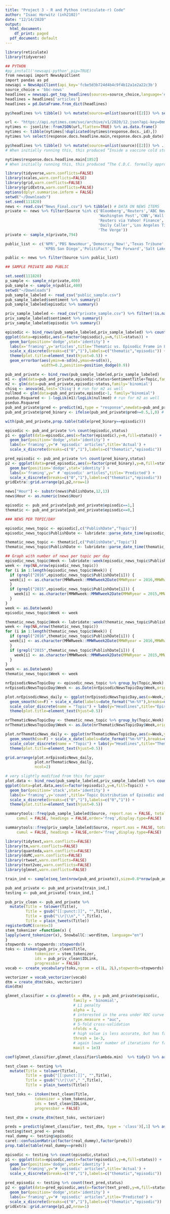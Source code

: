 ```yaml
---
title: "Project 3 - R and Python (reticulate-r) Code"
author: "Isaac Horwitz (inh2102)"
date: "12/14/2020"
output:
  html_document:
    df_print: paged
  pdf_document: default
---
```


```r
library(reticulate)
library(tidyverse)
```

```r
## PYTHON
#py_install('newsapi-python',pip=TRUE)
from newsapi import NewsApiClient
import pandas as pd
newsapi = NewsApiClient(api_key='fcbe5d3b724d4b4c9f4b12a1e2a22c3b')
source_choice = 'bbc-news'
headlines = newsapi.get_top_headlines(sources=source_choice,language='en')
headlines = headlines['articles']
headlines = pd.DataFrame.from_dict(headlines)
```

```r
py$headlines %>% tibble() %>% mutate(source=unlist(source)[[2]]) %>% select(-source,-author)
```

```r
url <- "https://api.nytimes.com/svc/archive/v1/2020/12.json?api-key=0mmGvRm2j0WuaypYAEP9zlE8Zra6lXcn" 
nytimes <- jsonlite::fromJSON(url,flatten=TRUE) %>% as.data.frame()
nytimes <- tibble(nytimes[!duplicated(nytimes$response.docs._id),])
nytimes %>% select(response.docs.headline.main,response.docs.pub_date)
```

```r
py$headlines %>% tibble() %>% mutate(source=unlist(source)[[2]]) %>% .[3,] %>% select(title)
# When initially running this, this produced “Inside a vaccine cold storage room”	
```

```r
nytimes$response.docs.headline.main[1852]
# When initially running this, this produced “The C.D.C. formally approves allowing people 16 and up to receive the vaccine"
```

```r
library(tidyverse,warn.conflicts=FALSE)
library(scales,warn.conflicts=FALSE)
library(grid,warn.conflicts=FALSE)
library(gridExtra,warn.conflicts=FALSE)
options(dplyr.summarise.inform = FALSE)
setwd("~/Downloads")
set.seed(111820)
news <- read.csv("News_Final.csv") %>% tibble() # DATA ON NEWS ITEMS
private <- news %>% filter(Source %in% c('Bloomberg','Reuters','ABC News','New York Times','Business Insider','Economic Times','Forbes',
                                         'Washington Post','CNN','Wall Street Journal','CNBC','Huffington Post','Breitbart News',
                                         'Reuters via Yahoo! Finance','The Hill','Financial Times','USA TODAY','Foxo News','Washington Times',
                                         'Daily Caller','Los Angeles Times','Fortune','Politico','The Wall Street Journal','New York Post',
                                         'The Verge'))
private <- sample_n(private,794)

public_list <- c('NPR','PBS NewsHour','Democracy Now!','Texas Tribune','KPBS','MinnPost','Mother Jones',
                 'KPBS San Diego','PolitiFact','The Forward','Salt Lake Tribune','The Salt Lake Tribune')

public <- news %>% filter(Source %in% public_list)
```

```r
## SAMPLE PRIVATE AND PUBLIC

set.seed(111820)
p_sample <- sample_n(private,400)
pub_sample <- sample_n(public,400)
setwd("~/Downloads")
pub_sample_labeled <- read_csv("public_sample.csv")
pub_sample_labeled$sentiment %>% summary()
pub_sample_labeled$episodic %>% summary()

priv_sample_labeled <- read_csv("private_sample.csv") %>% filter(!is.na(sentiment))
priv_sample_labeled$sentiment %>% summary()
priv_sample_labeled$episodic %>% summary()

episodic <- bind_rows(pub_sample_labeled,priv_sample_labeled) %>% count(episodic,status)
ggplot(data=episodic,aes(x=factor(episodic),y=n,fill=status)) + 
  geom_bar(position='dodge',stat='identity') +
  labs(x='framing',y='articles',title='Thematic vs. Episodic Frame in Labeled Articles') +
  scale_x_discrete(breaks=c("0","1"),labels=c("thematic","episodic")) + 
  theme(plot.title=element_text(hjust=0.5)) + 
  geom_errorbar(aes(ymin=n-sd(n),ymax=n+sd(n)),
                width=0.2,position=position_dodge(0.9))
```

```r
pub_and_private <- bind_rows(pub_sample_labeled,priv_sample_labeled)
m1 <- glm(data=pub_and_private,episodic~status+SentimentTitle+Topic,family='binomial')
m2 <- glm(data=pub_and_private,episodic~status,family='binomial')
chisq <- anova(m1,test='Chisq') # run for m2 as well
nullmod <- glm(data=pub_and_private,episodic~1, family="binomial")
pseduo.Rsquared <- 1-logLik(m1)/logLik(nullmod) # run for m2 as well
pseduo.Rsquared
pub_and_private$pred <- predict(m1,type = "response",newdata=pub_and_private) # run for m2 as well
pub_and_private$pred_binary <- ifelse(pub_and_private$pred>=0.5,1,0) # run for m2 as well

with(pub_and_private,prop.table(table(pred_binary==episodic)))

episodic <- pub_and_private %>% count(episodic,status)
p1 <- ggplot(data=episodic,aes(x=factor(episodic),y=n,fill=status)) + 
  geom_bar(position='dodge',stat='identity') +
  labs(x='framing',y="# 'episodic' articles",title='Actual') +
  scale_x_discrete(breaks=c("0","1"),labels=c("thematic","episodic"))

pred_episodic <- pub_and_private %>% count(pred_binary,status)
p2 <- ggplot(data=pred_episodic,aes(x=factor(pred_binary),y=n,fill=status)) + 
  geom_bar(position='dodge',stat='identity') +
  labs(x='framing',y=" # 'episodic' articles",title='Predicted') +
  scale_x_discrete(breaks=c("0","1"),labels=c("thematic","episodic"))
gridExtra::grid.arrange(p1,p2,nrow=1)
```

```r
news["Hour"] <- substr(news$PublishDate,12,13)
news$Hour <- as.numeric(news$Hour)

episodic <- pub_and_private[pub_and_private$episodic==1,]
thematic <- pub_and_private[pub_and_private$episodic==0,]

### NEWS PER TOPIC/DAY

episodic_news_topic <- episodic[,c("PublishDate","Topic")]
episodic_news_topic$PublishDate <- lubridate::parse_date_time(episodic_news_topic$PublishDate,orders='m/d/y/hm')

thematic_news_topic <- thematic[,c("PublishDate","Topic")]
thematic_news_topic$PublishDate <- lubridate::parse_date_time(thematic_news_topic$PublishDate,orders='m/d/y/hm')

## Graph with number of news per topic per day
episodic_news_topic$Week <- lubridate::week(episodic_news_topic$PublishDate)
week <- rep(NA,nrow(episodic_news_topic))
for (i in 1:length(episodic_news_topic$Week)) {
  if (grepl("2016",episodic_news_topic$PublishDate[i])) {
  week[i] <- as.character(MMWRweek::MMWRweek2Date(MMWRyear = 2016,MMWRweek = episodic_news_topic$Week[i],MMWRday = 1))
  }
  if (grepl("2015",episodic_news_topic$PublishDate[i])) {
    week[i] <- as.character(MMWRweek::MMWRweek2Date(MMWRyear = 2015,MMWRweek = episodic_news_topic$Week[i],MMWRday = 1))
  }
}
week <- as.Date(week)
episodic_news_topic$Week <- week

thematic_news_topic$Week <- lubridate::week(thematic_news_topic$PublishDate)
week <- rep(NA,nrow(thematic_news_topic))
for (i in 1:length(thematic_news_topic$Week)) {
  if (grepl("2016",thematic_news_topic$PublishDate[i])) {
  week[i] <- as.character(MMWRweek::MMWRweek2Date(MMWRyear = 2016,MMWRweek = thematic_news_topic$Week[i],MMWRday = 1))
  }
  if (grepl("2015",thematic_news_topic$PublishDate[i])) {
    week[i] <- as.character(MMWRweek::MMWRweek2Date(MMWRyear = 2015,MMWRweek = thematic_news_topic$Week[i],MMWRday = 1))
  }
}
week <- as.Date(week)
thematic_news_topic$Week <- week

nrEpisodicNewsTopicDay <- episodic_news_topic %>% group_by(Topic,Week) %>% filter(PublishDate > "2015-11-09")  %>% filter(PublishDate < "2016-07-08") %>% summarize(nrNews=n()) %>% arrange(Week)
nrEpisodicNewsTopicDay$Week <- as.Date(nrEpisodicNewsTopicDay$Week,origin='1970-01-01')

plot.nrEpisodicNews_daily <- ggplot(nrEpisodicNewsTopicDay,aes(x=Week,y=nrNews,group=Topic,color=fct_reorder(Topic,-nrNews))) +
  geom_smooth(se=F) + scale_x_date(labels=date_format("%m-%Y"),breaks=date_breaks("month")) + theme(axis.text.x = element_text(angle = 45, hjust = 1)) +
  scale_color_discrete(name = "Topic") + labs(y="Headlines",title="Episodic Headlines by Topic") + scale_y_continuous(breaks=breaks_pretty()) +
  theme(plot.title=element_text(hjust=0.5))

nrThematicNewsTopicDay <- thematic_news_topic %>% group_by(Topic,Week) %>% filter(PublishDate > "2015-11-09")  %>% filter(PublishDate < "2016-07-08") %>% summarize(nrNews=n()) %>% arrange(Week)
nrThematicNewsTopicDay$Week <- as.Date(nrThematicNewsTopicDay$Week,origin='1970-01-01')

plot.nrThematicNews_daily <- ggplot(nrThematicNewsTopicDay,aes(x=Week,y=nrNews,group=Topic,color=fct_reorder(Topic,-nrNews))) +
  geom_smooth(se=F) + scale_x_date(labels=date_format("%m-%Y"),breaks=date_breaks("month")) + theme(axis.text.x = element_text(angle = 45, hjust = 1)) +
  scale_color_discrete(name = "Topic") + labs(y="Headlines",title="Thematic Headlines by Topic") + scale_y_continuous(breaks=breaks_pretty()) +
  theme(plot.title=element_text(hjust=0.5))

grid.arrange(plot.nrEpisodicNews_daily,
             plot.nrThematicNews_daily,
             ncol=2)
```

```r
# very slightly modified from this for paper
plot.data <- bind_rows(pub_sample_labeled,priv_sample_labeled) %>% count(episodic,Topic)
ggplot(data=plot.data,aes(x=factor(episodic),y=n,fill=Topic)) + 
  geom_bar(position='stack',stat='identity') +
  labs(x='framing',y='count',title='Topic Distribution of Episodic and Thematic Articles',fill='topic') +
  scale_x_discrete(breaks=c("0","1"),labels=c("0","1")) + 
  theme(plot.title=element_text(hjust=0.5))
```

```r
summarytools::freq(pub_sample_labeled$Source, report.nas = FALSE, totals = FALSE, 
     cumul = FALSE, headings = FALSE,order='freq',display.type=FALSE)
```

```r
summarytools::freq(priv_sample_labeled$Source, report.nas = FALSE, totals = FALSE, 
     cumul = FALSE, headings = FALSE,order='freq',display.type=FALSE)
```

```r
library(tidytext,warn.conflicts=FALSE)
library(tm,warn.conflicts=FALSE)
library(quanteda,warn.conflicts=FALSE)
library(doMC,warn.conflicts=FALSE)
library(rtweet,warn.conflicts=FALSE)
library(text2vec,warn.conflicts=FALSE)
library(glmnet,warn.conflicts=FALSE)

train_ind <- sample(seq_len(nrow(pub_and_private)),size=0.8*nrow(pub_and_private))

pub_and_private <- pub_and_private[train_ind,]
testing <- pub_and_private[-train_ind,]

pub_priv_clean <- pub_and_private %>% 
  mutate(Title = tolower(Title),
         Title = gsub("[[:punct:]]", "",Title),
         Title = gsub("\\r|\\n"," ",Title),
         Title = plain_tweets(Title))
registerDoMC(cores=3)
stem_tokenizer =function(x) {
lapply(word_tokenizer(x), SnowballC::wordStem, language="en")
}
stopwords <- stopwords::stopwords()
toks <- itoken(pub_priv_clean$Title, 
             tokenizer = stem_tokenizer, 
             ids = pub_priv_clean$IDLink, 
             progressbar = FALSE)
vocab <- create_vocabulary(toks,ngram = c(1L, 2L),stopwords=stopwords)

vectorizer = vocab_vectorizer(vocab)
dtm = create_dtm(toks, vectorizer)
dim(dtm)

glmnet_classifier = cv.glmnet(x = dtm, y = pub_and_private$episodic, 
                              family = 'binomial', 
                              # L1 penalty
                              alpha = 1,
                              # interested in the area under ROC curve
                              type.measure = "auc",
                              # 5-fold cross-validation
                              nfolds = 4,
                              # high value is less accurate, but has faster training
                              thresh = 1e-3,
                              # again lower number of iterations for faster training
                              maxit = 1e3)

coef(glmnet_classifier,glmnet_classifier$lambda.min)  %>% tidy() %>% arrange(value)-> coef_df

test_clean <- testing %>% 
  mutate(Title = tolower(Title),
         Title = gsub("[[:punct:]]", "",Title),
         Title = gsub("\\r|\\n"," ",Title),
         Title = plain_tweets(Title))

test_toks <- itoken(test_clean$Title, 
             tokenizer = stem_tokenizer, 
             ids = test_clean$IDLink, 
             progressbar = FALSE)

test_dtm = create_dtm(test_toks, vectorizer)

preds = predict(glmnet_classifier, test_dtm, type = 'class')[,1] %>% as.numeric()
testing$text_pred <- preds
real_dummy <- testing$episodic
caret::confusionMatrix(factor(real_dummy),factor(preds))
prop.table(table(real_dummy==preds))

episodic <- testing %>% count(episodic,status)
p1 <- ggplot(data=episodic,aes(x=factor(episodic),y=n,fill=status)) + 
  geom_bar(position='dodge',stat='identity') +
  labs(x='framing',y="# 'episodic' articles",title='Actual') +
  scale_x_discrete(breaks=c("0","1"),labels=c("thematic","episodic"))

pred_episodic <- testing %>% count(text_pred,status)
p2 <- ggplot(data=pred_episodic,aes(x=factor(text_pred),y=n,fill=status)) + 
  geom_bar(position='dodge',stat='identity') +
  labs(x='framing',y="# 'episodic' articles",title='Predicted') +
  scale_x_discrete(breaks=c("0","1"),labels=c("thematic","episodic"))
gridExtra::grid.arrange(p1,p2,nrow=1)
```